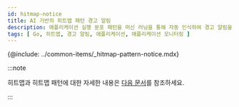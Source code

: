 ```yaml
---
id: hitmap-notice
title: AI 기반의 히트맵 패턴 경고 알림
description: 애플리케이션 실행 분포 패턴을 머신 러닝을 통해 자동 인식하여 경고 알림을 보냅니다.
tags: [ Go, 히트맵, 경고 알림, 애플리케이션, 애플리케이션 모니터링 ]
---
```


{@include: ../common-items/_hitmap-pattern-notice.mdx} 

:::note

히트맵과 히트맵 패턴에 대한 자세한 내용은 [다음 문서](trs-view)를 참조하세요.

:::